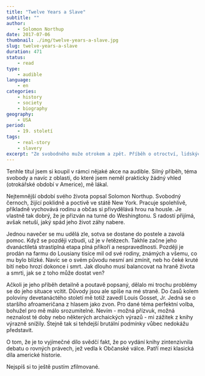 ```yaml
---
title: "Twelve Years a Slave"
subtitle: ""
author:
    - Solomon Northup
date: 2017-07-06
thumbnail: ./img/twelve-years-a-slave.jpg
slug: twelve-years-a-slave
duration: 471
status:
    - read
type:
    - audible
language:
    - en
categories:
    - history
    - society
    - biography
geography:
    - USA
period:
    - 19. století
tags:
    - real-story
    - slavery
excerpt: "Ze svobodného muže otrokem a zpět. Příběh o otroctví, lidských právech a nezdolné houževnatosti přímo od člověka, který si tím prošel na vlastní kůži."
---
```


Tenhle titul jsem si koupil v rámci nějaké akce na audible. Silný příběh, téma svobody a navíc z oblasti, do které jsem neměl prakticky žádný vhled (otrokářské období v Americe), mě lákal.

Nejtemnější období svého života popsal Solomon Northup. Svobodný černoch, žijící poklidně a poctivě ve státě New York. Pracuje spolehlivě, příkladně vychovává rodinu a občas si přivydělává hrou na housle. Je vlastně tak dobrý, že je přizván na turné do Weshingtonu. S radostí přijímá, avšak netuší, jaký spád jeho život záhy nabere.

Jednou navečer se mu udělá zle, sotva se dostane do postele a zavolá pomoc. Když se později vzbudí, už je v řetězech. Takhle začne jeho dvanáctiletá strastiplná etapa plná příkoří a nespravedlnosti. Později je prodán na farmu do Lousiany tisíce mil od své rodiny, známých a všemu, co mu bylo blízké. Navíc se o svém původu nesmí ani zmínit, neb ho čeké kruté bití nebo hrozí dokonce i smrt. Jak dlouho musí balancovat na hraně života a smrti, jak se z toho může dostat ven?

Ačkoli je jeho příběh detailně a poutavě popsaný, dělalo mi trochu problémy se do jeho situace vcítit. Důvody jsou ale spíše na mé straně. Do časů kolem poloviny devetanáctého století mě totiž zavedl Louis Gosset, Jr. Jedná se o staršího afroameričana z hlasem jako zvon. Pro dané téma perfektní volba, bohužel pro mě málo srozumitelné. Nevím - možná přízvuk, možná neznalost té doby nebo některých archaických výrazů - mi zážitek z knihy výrazně snížily. Stejně tak si tehdejší brutální podmínky vůbec nedokážu představit.

O tom, že je to vyjímečné dílo svědčí fakt, že po vydání knihy zintenzivnila debatu o rovných právech, jež vedla k Občanské válce. Patří mezi klasická díla americké historie.

Nejspíš si to ještě pustím zfilmované.
